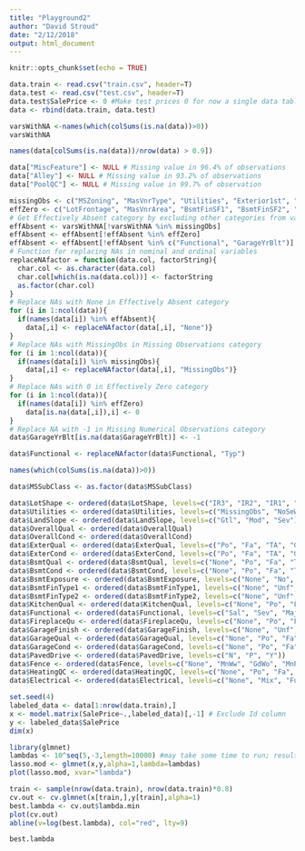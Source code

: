 ```yaml
---
title: "Playground2"
author: "David Stroud"
date: "2/12/2018"
output: html_document
---
```


```r
knitr::opts_chunk$set(echo = TRUE)
```

```r
data.train <- read.csv("train.csv", header=T)
data.test <- read.csv("test.csv", header=T)
data.test$SalePrice <- 0 #Make test prices 0 for now a single data table can be created
data <- rbind(data.train, data.test)
```

```r
varsWithNA <-names(which(colSums(is.na(data))>0))
varsWithNA
```

```r
names(data[colSums(is.na(data))/nrow(data) > 0.9])
```

```r
data["MiscFeature"] <- NULL # Missing value in 96.4% of observations
data["Alley"] <- NULL # Missing value in 93.2% of observations
data["PoolQC"] <- NULL # Missing value in 99.7% of observation
```

```r
missingObs <- c("MSZoning", "MasVnrType", "Utilities", "Exterior1st", "Exterior2nd", "SaleType")
effZero <- c("LotFrontage", "MasVnrArea", "BsmtFinSF1", "BsmtFinSF2", "BsmtUnfSF", "TotalBsmtSF","GarageCars", "GarageArea", "BsmtFullBath", "BsmtHalfBath")
# Get Effectively Absent category by excluding other categories from varsWithNA
effAbsent <- varsWithNA[!varsWithNA %in% missingObs]
effAbsent <- effAbsent[!effAbsent %in% effZero]
effAbsent <- effAbsent[!effAbsent %in% c("Functional", "GarageYrBlt")]
# Function for replacing NAs in nominal and ordinal variables
replaceNAfactor = function(data.col, factorString){
  char.col <- as.character(data.col)
  char.col[which(is.na(data.col))] <- factorString
  as.factor(char.col)
}
# Replace NAs with None in Effectively Absent category
for (i in 1:ncol(data)){
  if(names(data[i]) %in% effAbsent){
    data[,i] <- replaceNAfactor(data[,i], "None")}
}
# Replace NAs with MissingObs in Missing Observations category
for (i in 1:ncol(data)){
  if(names(data[i]) %in% missingObs){
    data[,i] <- replaceNAfactor(data[,i], "MissingObs")}
}
# Replace NAs with 0 in Effectively Zero category
for (i in 1:ncol(data)){
  if(names(data[i]) %in% effZero)
    data[is.na(data[,i]),i] <- 0
}
# Replace NA with -1 in Missing Numerical Observations category
data$GarageYrBlt[is.na(data$GarageYrBlt)] <- -1
```

```r
data$Functional <- replaceNAfactor(data$Functional, "Typ")
```

```r
names(which(colSums(is.na(data))>0))

```

```r
data$MSSubClass <- as.factor(data$MSSubClass)
```



```r
data$LotShape <- ordered(data$LotShape, levels=c("IR3", "IR2", "IR1", "Reg"))
data$Utilities <- ordered(data$Utilities, levels=c("MissingObs", "NoSeWa", "NoSewr", "AllPub"))
data$LandSlope <- ordered(data$LandSlope, levels=c("Gtl", "Mod", "Sev"))
data$OverallQual <- ordered(data$OverallQual)
data$OverallCond <- ordered(data$OverallCond)
data$ExterQual <- ordered(data$ExterQual, levels=c("Po", "Fa", "TA", "Gd", "Ex"))
data$ExterCond <- ordered(data$ExterCond, levels=c("Po", "Fa", "TA", "Gd", "Ex"))
data$BsmtQual <- ordered(data$BsmtQual, levels=c("None", "Po", "Fa", "TA", "Gd", "Ex"))
data$BsmtCond <- ordered(data$BsmtCond, levels=c("None", "Po", "Fa", "TA", "Gd", "Ex"))
data$BsmtExposure <- ordered(data$BsmtExposure, levels=c("None", "No", "Mn", "Av", "Gd"))
data$BsmtFinType1 <- ordered(data$BsmtFinType1, levels=c("None", "Unf", "LwQ", "Rec", "BLQ", "ALQ", "GLQ"))
data$BsmtFinType2 <- ordered(data$BsmtFinType2, levels=c("None", "Unf", "LwQ", "Rec", "BLQ", "ALQ", "GLQ"))
data$KitchenQual <- ordered(data$KitchenQual, levels=c("None", "Po", "Fa", "TA", "Gd", "Ex"))
data$Functional <- ordered(data$Functional, levels=c("Sal", "Sev", "Maj2", "Maj1", "Mod", "Min2", "Min1", "Typ"))
data$FireplaceQu <- ordered(data$FireplaceQu, levels=c("None", "Po", "Fa", "TA", "Gd", "Ex"))
data$GarageFinish <- ordered(data$GarageFinish, levels=c("None", "Unf", "RFn", "Fin"))
data$GarageQual <- ordered(data$GarageQual, levels=c("None", "Po", "Fa", "TA", "Gd", "Ex"))
data$GarageCond <- ordered(data$GarageCond, levels=c("None", "Po", "Fa", "TA", "Gd", "Ex"))
data$PavedDrive <- ordered(data$PavedDrive, levels=c("N", "P", "Y"))
data$Fence <- ordered(data$Fence, levels=c("None", "MnWw", "GdWo", "MnPrv", "GdPrv"))
data$HeatingQC <- ordered(data$HeatingQC, levels=c("None", "Po", "Fa", "TA", "Gd", "Ex"))
data$Electrical <- ordered(data$Electrical, levels=c("None", "Mix", "FuseP", "FuseF", "FuseA", "SBrkr"))
```


```r
set.seed(4)
labeled_data <- data[1:nrow(data.train),]
x <- model.matrix(SalePrice~.,labeled_data)[,-1] # Exclude Id column
y <- labeled_data$SalePrice
dim(x)
```


```r
library(glmnet)
lambdas <- 10^seq(5,-3,length=10000) #may take some time to run; results in better plot resolution
lasso.mod <- glmnet(x,y,alpha=1,lambda=lambdas)
plot(lasso.mod, xvar="lambda")
```


```r
train <- sample(nrow(data.train), nrow(data.train)*0.8)
cv.out <- cv.glmnet(x[train,],y[train],alpha=1)
best.lambda <- cv.out$lambda.min
plot(cv.out)
abline(v=log(best.lambda), col="red", lty=9)

```


```r
best.lambda
```

